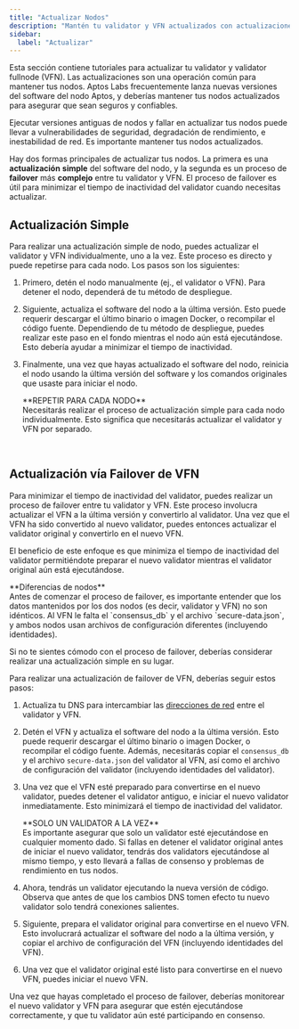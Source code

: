 ```yaml
---
title: "Actualizar Nodos"
description: "Mantén tu validator y VFN actualizados con actualizaciones simples y técnicas de failover de VFN para minimizar el tiempo de inactividad durante actualizaciones de software."
sidebar:
  label: "Actualizar"
---
```



Esta sección contiene tutoriales para actualizar tu validator y validator fullnode (VFN). Las actualizaciones son una
operación común para mantener tus nodos. Aptos Labs frecuentemente lanza nuevas versiones del
software del nodo Aptos, y deberías mantener tus nodos actualizados para asegurar que sean seguros y confiables.

<Aside type="caution">
  Ejecutar versiones antiguas de nodos y fallar en actualizar tus nodos puede llevar a vulnerabilidades de seguridad, degradación de rendimiento,
  e inestabilidad de red. Es importante mantener tus nodos actualizados.
</Aside>

Hay dos formas principales de actualizar tus nodos. La primera es una **actualización** **simple** del software del nodo, y la
segunda es un proceso de **failover** más **complejo** entre tu validator y VFN. El proceso de failover es útil para
minimizar el tiempo de inactividad del validator cuando necesitas actualizar.

## Actualización Simple

Para realizar una actualización simple de nodo, puedes actualizar el validator y VFN individualmente, uno a la vez.
Este proceso es directo y puede repetirse para cada nodo. Los pasos son los siguientes:

1. Primero, detén el nodo manualmente (ej., el validator o VFN). Para detener el nodo, dependerá de tu método de despliegue.
2. Siguiente, actualiza el software del nodo a la última versión. Esto puede requerir descargar el último binario o imagen Docker,
   o recompilar el código fuente. Dependiendo de tu método de despliegue, puedes realizar este paso en el fondo mientras el nodo aún está ejecutándose.
   Esto debería ayudar a minimizar el tiempo de inactividad.
3. Finalmente, una vez que hayas actualizado el software del nodo, reinicia el nodo usando la última versión del software y los comandos originales
   que usaste para iniciar el nodo.

   <Aside type="note">
     **REPETIR PARA CADA NODO**<br />
     Necesitarás realizar el proceso de actualización simple para cada nodo individualmente. Esto significa que necesitarás actualizar
     el validator y VFN por separado.
   </Aside>

<br />

## Actualización vía Failover de VFN

Para minimizar el tiempo de inactividad del validator, puedes realizar un proceso de failover entre tu validator y VFN. Este proceso involucra
actualizar el VFN a la última versión y convertirlo al validator. Una vez que el VFN ha sido convertido al nuevo
validator, puedes entonces actualizar el validator original y convertirlo en el nuevo VFN.

El beneficio de este enfoque es que minimiza el tiempo de inactividad del validator permitiéndote preparar el nuevo
validator mientras el validator original aún está ejecutándose.

<Aside type="caution">
  **Diferencias de nodos**<br />
  Antes de comenzar el proceso de failover, es importante entender que los datos mantenidos por los dos nodos
  (es decir, validator y VFN) no son idénticos. Al VFN le falta el `consensus_db` y el archivo `secure-data.json`,
  y ambos nodos usan archivos de configuración diferentes (incluyendo identidades).

  Si no te sientes cómodo con el proceso de failover, deberías considerar realizar una actualización simple en su lugar.
</Aside>

Para realizar una actualización de failover de VFN, deberías seguir estos pasos:

1. Actualiza tu DNS para intercambiar las [direcciones de red](/es/network/nodes/validator-node/connect-nodes/connect-to-aptos-network#3-update-on-chain-network-addresses) entre el validator y VFN.

2. Detén el VFN y actualiza el software del nodo a la última versión. Esto puede requerir descargar el último binario o imagen Docker,
   o recompilar el código fuente. Además, necesitarás copiar el `consensus_db` y el archivo `secure-data.json` del validator al VFN,
   así como el archivo de configuración del validator (incluyendo identidades del validator).

3. Una vez que el VFN esté preparado para convertirse en el nuevo validator, puedes detener el validator antiguo, e iniciar el nuevo validator
   inmediatamente. Esto minimizará el tiempo de inactividad del validator.

   <Aside type="caution">
     **SOLO UN VALIDATOR A LA VEZ** <br />
     Es importante asegurar que solo un validator esté ejecutándose en cualquier momento dado. Si fallas en detener
     el validator original antes de iniciar el nuevo validator, tendrás dos validators ejecutándose al mismo tiempo,
     y esto llevará a fallas de consenso y problemas de rendimiento en tus nodos.
   </Aside>

4. Ahora, tendrás un validator ejecutando la nueva versión de código. Observa que antes de que los cambios DNS tomen efecto tu nuevo
   validator solo tendrá conexiones salientes.

5. Siguiente, prepara el validator original para convertirse en el nuevo VFN. Esto involucrará actualizar el software del nodo a la última
   versión, y copiar el archivo de configuración del VFN (incluyendo identidades del VFN).

6. Una vez que el validator original esté listo para convertirse en el nuevo VFN, puedes iniciar el nuevo VFN.

<Aside type="note">
  Una vez que hayas completado el proceso de failover, deberías monitorear el nuevo validator y VFN para asegurar que estén ejecutándose
  correctamente, y que tu validator aún esté participando en consenso.
</Aside>
